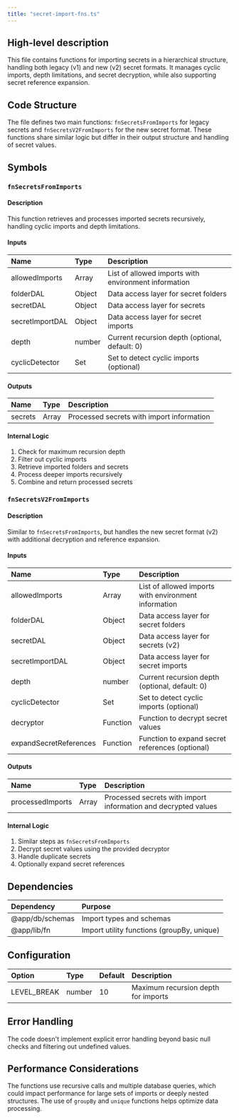 ```yaml
---
title: "secret-import-fns.ts"
---
```


## High-level description
This file contains functions for importing secrets in a hierarchical structure, handling both legacy (v1) and new (v2) secret formats. It manages cyclic imports, depth limitations, and secret decryption, while also supporting secret reference expansion.

## Code Structure
The file defines two main functions: `fnSecretsFromImports` for legacy secrets and `fnSecretsV2FromImports` for the new secret format. These functions share similar logic but differ in their output structure and handling of secret values.

## Symbols

### `fnSecretsFromImports`
#### Description
This function retrieves and processes imported secrets recursively, handling cyclic imports and depth limitations.

#### Inputs
| Name | Type | Description |
|:-----|:-----|:------------|
| allowedImports | Array | List of allowed imports with environment information |
| folderDAL | Object | Data access layer for secret folders |
| secretDAL | Object | Data access layer for secrets |
| secretImportDAL | Object | Data access layer for secret imports |
| depth | number | Current recursion depth (optional, default: 0) |
| cyclicDetector | Set | Set to detect cyclic imports (optional) |

#### Outputs
| Name | Type | Description |
|:-----|:-----|:------------|
| secrets | Array | Processed secrets with import information |

#### Internal Logic
1. Check for maximum recursion depth
2. Filter out cyclic imports
3. Retrieve imported folders and secrets
4. Process deeper imports recursively
5. Combine and return processed secrets

### `fnSecretsV2FromImports`
#### Description
Similar to `fnSecretsFromImports`, but handles the new secret format (v2) with additional decryption and reference expansion.

#### Inputs
| Name | Type | Description |
|:-----|:-----|:------------|
| allowedImports | Array | List of allowed imports with environment information |
| folderDAL | Object | Data access layer for secret folders |
| secretDAL | Object | Data access layer for secrets (v2) |
| secretImportDAL | Object | Data access layer for secret imports |
| depth | number | Current recursion depth (optional, default: 0) |
| cyclicDetector | Set | Set to detect cyclic imports (optional) |
| decryptor | Function | Function to decrypt secret values |
| expandSecretReferences | Function | Function to expand secret references (optional) |

#### Outputs
| Name | Type | Description |
|:-----|:-----|:------------|
| processedImports | Array | Processed secrets with import information and decrypted values |

#### Internal Logic
1. Similar steps as `fnSecretsFromImports`
2. Decrypt secret values using the provided decryptor
3. Handle duplicate secrets
4. Optionally expand secret references

## Dependencies
| Dependency | Purpose |
|:-----------|:--------|
| @app/db/schemas | Import types and schemas |
| @app/lib/fn | Import utility functions (groupBy, unique) |

## Configuration
| Option | Type | Default | Description |
|:-------|:-----|:--------|:------------|
| LEVEL_BREAK | number | 10 | Maximum recursion depth for imports |

## Error Handling
The code doesn't implement explicit error handling beyond basic null checks and filtering out undefined values.

## Performance Considerations
The functions use recursive calls and multiple database queries, which could impact performance for large sets of imports or deeply nested structures. The use of `groupBy` and `unique` functions helps optimize data processing.